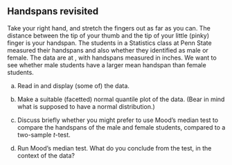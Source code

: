 ## Handspans revisited

 Take your right hand, and stretch the fingers out as far as
you can. The distance between the tip of your thumb and the tip of
your little (pinky) finger is your handspan. The students in a
Statistics class at Penn State measured their handspans and also
whether they identified as male or female.  The data are at
\url{http://ritsokiguess.site/datafiles/handspan.txt}, with handspans
measured in inches. We want to
see whether male students have a larger mean handspan than female students.


(a) Read in and display (some of) the data.



(b) Make a suitable (facetted) normal quantile plot of the data. (Bear in
mind what is supposed to have a normal distribution.)



(c) Discuss briefly whether you might prefer to use Mood's median
test to compare the handspans of the male and female students,
compared to a two-sample $t$-test.



(d) Run Mood's median test. What do you conclude from the test, in the context of the data?







